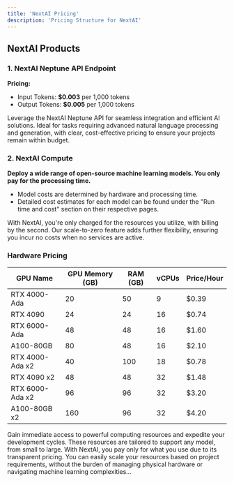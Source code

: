 ```yaml
---
title: 'NextAI Pricing'
description: 'Pricing Structure for NextAI'
---
```

## **NextAI Products**

### **1. NextAI Neptune API Endpoint**

**Pricing:**

- Input Tokens: **$0.003** per 1,000 tokens
- Output Tokens: **$0.005** per 1,000 tokens

Leverage the NextAI Neptune API for seamless integration and efficient AI solutions. Ideal for tasks requiring advanced natural language processing and generation, with clear, cost-effective pricing to ensure your projects remain within budget.

### **2. NextAI Compute**

**Deploy a wide range of open-source machine learning models. You only pay for the processing time.**

- Model costs are determined by hardware and processing time.
- Detailed cost estimates for each model can be found under the "Run time and cost" section on their respective pages.

With NextAI, you're only charged for the resources you utilize, with billing by the second. Our scale-to-zero feature adds further flexibility, ensuring you incur no costs when no services are active.

### **Hardware Pricing**

| GPU Name | GPU Memory (GB) | RAM (GB) | vCPUs | Price/Hour |
| --- | --- | --- | --- | --- |
| RTX 4000-Ada | 20 | 50 | 9 | $0.39 |
| RTX 4090 | 24 | 24 | 16 | $0.74 |
| RTX 6000-Ada | 48 | 48 | 16 | $1.60 |
| A100-80GB | 80 | 48 | 16 | $2.10 |
| RTX 4000-Ada x2 | 40 | 100 | 18 | $0.78 |
| RTX 4090 x2 | 48 | 48 | 32 | $1.48 |
| RTX 6000-Ada x2 | 96 | 96 | 32 | $3.20 |
| A100-80GB x2 | 160 | 96 | 32 | $4.20 |

Gain immediate access to powerful computing resources and expedite your development cycles. These resources are tailored to support any model, from small to large. With NextAI, you pay only for what you use due to its transparent pricing. You can easily scale your resources based on project requirements, without the burden of managing physical hardware or navigating machine learning complexities...
